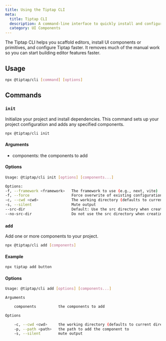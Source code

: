 ```yaml
---
title: Using the Tiptap CLI
meta:
  title: Tiptap CLI
  description: A command-line interface to quickly install and configure Tiptap UI components. Learn how to get started in the docs!
  category: UI Components
---
```


The Tiptap CLI helps you scaffold editors, install UI components or primitives, and configure Tiptap faster. It removes much of the manual work so you can start building editor features faster.

## Usage

```bash
npx @tiptap/cli [command] [options]
```

## Commands

### `init`

Initialize your project and install dependencies. This command sets up your project configuration and adds any specified components.

```bash
npx @tiptap/cli init
```

#### Arguments

- components: the components to add

#### Options

```bash
Usage: @tiptap/cli init [options] [components...]

Options:
-f, --framework <framework>   The framework to use (e.g., next, vite)
-f, --force                   Force overwrite of existing configuration
-c, --cwd <cwd>               The working directory (defaults to current directory)
-s, --silent                  Mute output
--src-dir                     Default: Use the src directory when creating a new project
--no-src-dir                  Do not use the src directory when creating a new project
```

### `add`

Add one or more components to your project.

```bash
npx @tiptap/cli add [components]
```

#### Example

```bash
npx tiptap add button
```

#### Options

```bash
Usage: @tiptap/cli add [options] [components...]

Arguments

    components          the components to add

Options

    -c, --cwd <cwd>     the working directory (defaults to current directory)
    -p, --path <path>   the path to add the component to
    -s, --silent        mute output
```
